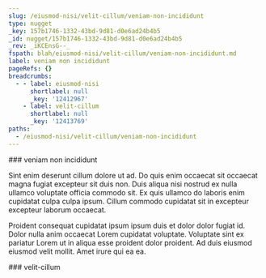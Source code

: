 ```yaml
---
slug: /eiusmod-nisi/velit-cillum/veniam-non-incididunt
type: nugget
_key: 157b1746-1332-43bd-9d81-d0e6ad24b4b5
_id: nugget/157b1746-1332-43bd-9d81-d0e6ad24b4b5
_rev: _iKCEnsG--_
fspath: blah/eiusmod-nisi/velit-cillum/veniam-non-incididunt.md
label: veniam non incididunt
pageRefs: {}
breadcrumbs:
  - - label: eiusmod-nisi
      shortlabel: null
      _key: '12412967'
    - label: velit-cillum
      shortlabel: null
      _key: '12413769'
paths:
  - /eiusmod-nisi/velit-cillum/veniam-non-incididunt
---
```


<NuggetArea>
<Nugget slug="/eiusmod-nisi/velit-cillum/veniam-non-incididunt" type="nugget" _key="157b1746-1332-43bd-9d81-d0e6ad24b4b5" _id="nugget/157b1746-1332-43bd-9d81-d0e6ad24b4b5" _rev="_iKCEnsG--_" fspath="blah/eiusmod-nisi/velit-cillum/veniam-non-incididunt.md" label="veniam non incididunt" paths="/eiusmod-nisi/velit-cillum/veniam-non-incididunt">
<NuggetBody>
### veniam non incididunt

Sint enim deserunt cillum dolore ut ad. Do quis enim occaecat sit occaecat magna fugiat excepteur sit duis non. Duis aliqua nisi nostrud ex nulla ullamco voluptate officia commodo sit. Ex quis ullamco do laboris enim cupidatat culpa culpa ipsum. Cillum commodo cupidatat sit in excepteur excepteur laborum occaecat.

Proident consequat cupidatat ipsum ipsum duis et dolor dolor fugiat id. Dolor nulla anim occaecat Lorem cupidatat voluptate. Voluptate sint ex pariatur Lorem ut in aliqua esse proident dolor proident. Ad duis eiusmod eiusmod velit mollit. Amet irure qui ea ea.

</NuggetBody>
<Breadcrumbs>
<Crumbs>
<Crumb _key="12412967" label="eiusmod-nisi" /><Crumb _key="12413769" label="velit-cillum" />
</Crumbs>
</Breadcrumbs>
</Nugget>

<NuggetsInbound>
</NuggetsInbound>
<NuggetsOutbound>
</NuggetsOutbound>
</NuggetArea>
<PassagesInbound>
<Passage direction="inbound" type="passage" _key="12413769" _id="passage/12413769" _rev="_iKCEnra---" label="velit-cillum" passage="velit-cillum" fspath="blah/eiusmod-nisi/velit-cillum" paths="/eiusmod-nisi/velit-cillum" slug="/eiusmod-nisi/velit-cillum">
<NuggetBody>
### velit-cillum

</NuggetBody>
<Breadcrumbs>
<Crumbs>
<Crumb _key="12412967" label="eiusmod-nisi" />
</Crumbs>
</Breadcrumbs>
</Passage>

</PassagesInbound>
<PassagesOutbound>
</PassagesOutbound>